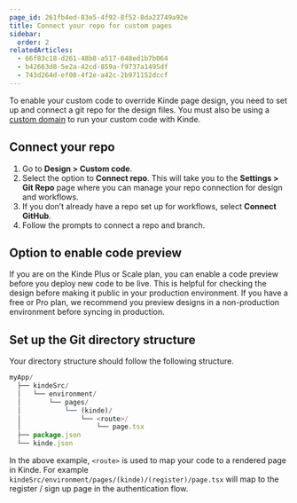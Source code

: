 ```yaml
---
page_id: 261fb4ed-83e5-4f92-8f52-8da22749a92e
title: Connect your repo for custom pages
sidebar:
  order: 2
relatedArticles:
  - 66f83c18-d261-48b8-a517-648ed1b7b064
  - b42663d8-5e2a-42cd-859a-f9737a1495df
  - 743d264d-ef08-4f2e-a42c-2b971152dccf
---
```


To enable your custom code to override Kinde page design, you need to set up and connect a git repo for the design files. You must also be using a [custom domain](/build/domains/pointing-your-domain/) to run your custom code with Kinde.

## Connect your repo

1. Go to **Design > Custom code**.
2. Select the option to **Connect repo**. This will take you to the **Settings > Git Repo** page where you can manage your repo connection for design and workflows.
3. If you don’t already have a repo set up for workflows, select **Connect GitHub**. 
4. Follow the prompts to connect a repo and branch. 

## Option to enable code preview

If you are on the Kinde Plus or Scale plan, you can enable a code preview before you deploy new code to be live. This is helpful for checking the design before making it public in your production environment. If you have a free or Pro plan, we recommend you preview designs in a non-production environment before syncing in production.

## Set up the Git directory structure

Your directory structure should follow the following structure.

```jsx
myApp/
  ├── kindeSrc/
  │   └── environment/
  │       └── pages/
  │           └── (kinde)/
  │               └── <route>/
  │                   └── page.tsx
  ├── package.json
  └── kinde.json
```

In the above example, `<route>` is used to map your code to a rendered page in Kinde. For example `kindeSrc/environment/pages/(kinde)/(register)/page.tsx` will map to the register / sign up page in the authentication flow. 

